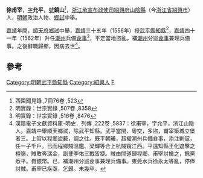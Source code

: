 '''徐甫宰'''，[[表字|字]]'''允平'''，[[號|號]]'''鏡山'''<ref>西園聞見錄 ,7冊76卷 ,523</ref>，[[浙江承宣布政使司|浙江承宣布政使司]][[紹興府|紹興府]][[山陰縣|山陰縣]]（今[[浙江省|浙江省]][[紹興市|紹興市]]）人，[[明朝|明朝]]政治人物、[[鄉試|鄉試]]中舉。

[[嘉靖|嘉靖]]年間，[[順天府|順天府]][[鄉試|鄉試]]中舉，[[嘉靖|嘉靖]]三十五年（1556年）授[[武平縣|武平縣]][[知縣|知縣]]<ref>明實錄：世宗實錄 ,507卷 ,8358</ref>，[[嘉靖|嘉靖]]四十一年（1562年）升任[[潮州|潮州]]兵備[[僉事|僉事]]<ref>明實錄：世宗實錄 ,516卷 ,8476</ref>，平定當地盜亂，補[[潮州|潮州]]分巡[[僉事|僉事]]兼理兵備事。之後辭職歸鄉，因病去世<ref>漢籍電子文獻資料庫-明史．列傳 ,222卷 ,5837：徐甫宰，字允平，浙江山陰人。嘉靖中舉順天鄉試，除武平知縣。武平當閩、粵交，多盜，甫宰築城立堡者三。上官以程鄉盜藪，調之往。既平朝曦，超擢潮州兵備僉事，添注剿寇，任一子千戶。已而程鄉賊溫鑑、梁輝等合上杭賊窺江西。平遠知縣王化遮擊之檀嶺，賊敗奔瑞金，副使李佑三戰皆捷。賊由間道歸程鄉，甫宰討擒之，餘黨悉平。賚銀幣。已，補潮州分巡僉事兼理兵備事。東莞水兵徐永太等亂，停俸討賊。甫宰已疾亟，乞歸。未幾卒。</ref>。

==參考==
{{reflist}}
{{明朝人物小作品}}

[[Category:明朝武平縣知縣|Category:明朝武平縣知縣]]
[[Category:紹興人|Category:紹興人]]
[[Category:徐姓|F]]